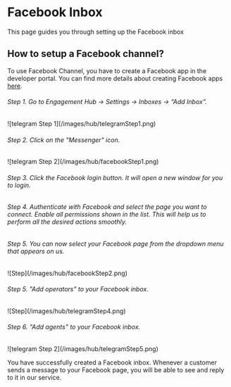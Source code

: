 # Facebook Inbox

This page guides you through setting up the Facebook inbox

## How to setup a Facebook channel?

To use Facebook Channel, you have to create a Facebook app in the developer portal. You can find more details about creating Facebook apps [here](https://developers.facebook.com/docs/development#register).

###### Step 1. Go to Engagement Hub → Settings → Inboxes → “Add Inbox”.

<Frame>![telegram Step 1](/images/hub/telegramStep1.png)</Frame>

###### Step 2. Click on the "Messenger" icon.

<Frame>![telegram Step 2](/images/hub/facebookStep1.png)</Frame>

###### Step 3. Click the Facebook login button. It will open a new window for you to login.

###### Step 4. Authenticate with Facebook and select the page you want to connect. Enable all permissions shown in the list. This will help us to perform all the desired actions smoothly.

###### Step 5. You can now select your Facebook page from the dropdown menu that appears on us.

<Frame>![Step](/images/hub/facebookStep2.png)</Frame>

###### Step 5. "Add operators" to your Facebook inbox.

<Frame>![Step](/images/hub/telegramStep4.png)</Frame>

###### Step 6. "Add agents" to your Facebook inbox.

<Frame>![telegram Step 2](/images/hub/telegramStep5.png)</Frame>

You have successfully created a Facebook inbox. Whenever a customer sends a message to your Facebook page, you will be able to see and reply to it in our service.